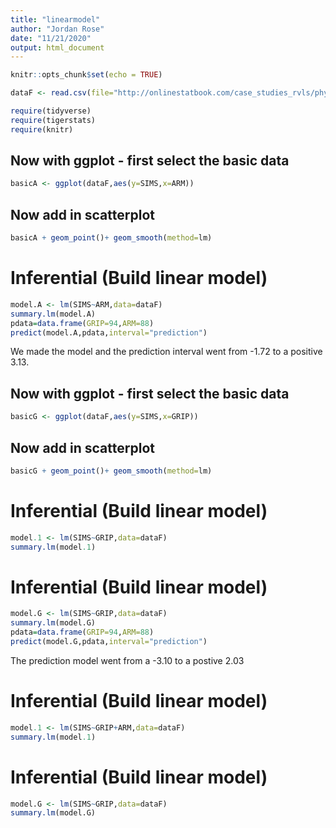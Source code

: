 ```yaml
---
title: "linearmodel"
author: "Jordan Rose"
date: "11/21/2020"
output: html_document
---
```


```r
knitr::opts_chunk$set(echo = TRUE)
```

```r
dataF <- read.csv(file="http://onlinestatbook.com/case_studies_rvls/physical_strength/data.txt",sep="",header=TRUE)  
```

```r
require(tidyverse)
require(tigerstats)
require(knitr)
```

## Now with ggplot - first select the basic data

```r
basicA <- ggplot(dataF,aes(y=SIMS,x=ARM))
```

## Now add in scatterplot

```r
basicA + geom_point()+ geom_smooth(method=lm)
``` 

# Inferential  (Build linear model)
  
```r
model.A <- lm(SIMS~ARM,data=dataF)
summary.lm(model.A)
pdata=data.frame(GRIP=94,ARM=88)
predict(model.A,pdata,interval="prediction")
```

We made the model and the prediction interval went from -1.72 to a positive 3.13.

## Now with ggplot - first select the basic data

```r
basicG <- ggplot(dataF,aes(y=SIMS,x=GRIP))
```

## Now add in scatterplot

```r
basicG + geom_point()+ geom_smooth(method=lm)
``` 

# Inferential  (Build linear model)
  
```r
model.1 <- lm(SIMS~GRIP,data=dataF)
summary.lm(model.1)
```

# Inferential  (Build linear model)
  
```r
model.G <- lm(SIMS~GRIP,data=dataF)
summary.lm(model.G)
pdata=data.frame(GRIP=94,ARM=88)
predict(model.G,pdata,interval="prediction")
```

The prediction model went from a -3.10 to a postive 2.03

# Inferential  (Build linear model)
  
```r
model.1 <- lm(SIMS~GRIP+ARM,data=dataF)
summary.lm(model.1)
```

# Inferential  (Build linear model)
  
```r
model.G <- lm(SIMS~GRIP,data=dataF)
summary.lm(model.G)
```